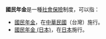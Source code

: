 '''國民年金'''是一種[[社會保險|社會保險]]制度，可以指：
* [[國民年金|國民年金]]，在[[中華民國|中華民國]]（台灣）施行。
* [[國民年金_(日本)|國民年金 (日本)]]，在[[日本|日本]]施行。

{{disambig|G國|Cat=四字消歧義}}